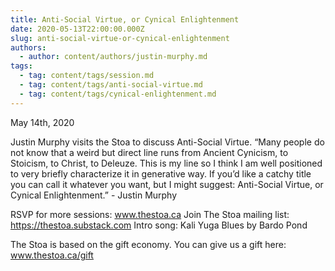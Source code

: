 ```yaml
---
title: Anti-Social Virtue, or Cynical Enlightenment
date: 2020-05-13T22:00:00.000Z
slug: anti-social-virtue-or-cynical-enlightenment
authors:
  - author: content/authors/justin-murphy.md
tags:
  - tag: content/tags/session.md
  - tag: content/tags/anti-social-virtue.md
  - tag: content/tags/cynical-enlightenment.md
---
```


May 14th, 2020

Justin Murphy visits the Stoa to discuss Anti-Social Virtue. “Many people do not know that a weird but direct line runs from Ancient Cynicism, to Stoicism, to Christ, to Deleuze. This is my line so I think I am well positioned to very briefly characterize it in generative way. If you’d like a catchy title you can call it whatever you want, but I might suggest: Anti-Social Virtue, or Cynical Enlightenment.” - Justin Murphy

RSVP for more sessions: www.thestoa.ca
Join The Stoa mailing list: https://thestoa.substack.com
Intro song: Kali Yuga Blues by Bardo Pond

The Stoa is based on the gift economy. You can give us a gift here: www.thestoa.ca/gift
